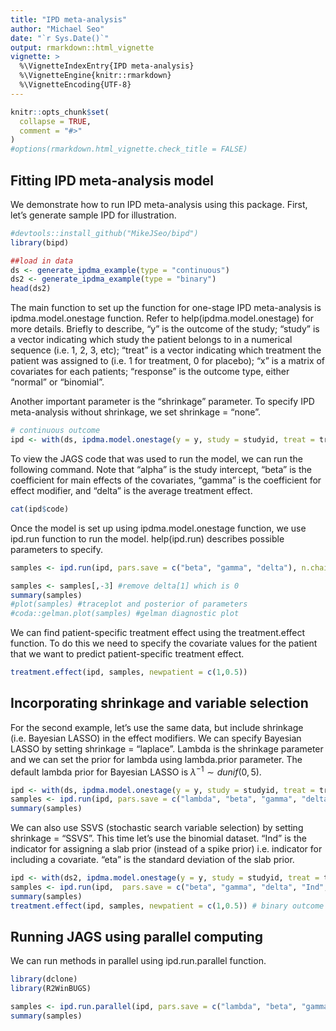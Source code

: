 ```yaml
---
title: "IPD meta-analysis"
author: "Michael Seo"
date: "`r Sys.Date()`"
output: rmarkdown::html_vignette
vignette: >
  %\VignetteIndexEntry{IPD meta-analysis}
  %\VignetteEngine{knitr::rmarkdown}
  %\VignetteEncoding{UTF-8}
---
```


```r
knitr::opts_chunk$set(
  collapse = TRUE,
  comment = "#>"
)
#options(rmarkdown.html_vignette.check_title = FALSE)
```

## Fitting IPD meta-analysis model

We demonstrate how to run IPD meta-analysis using this package. First, let's generate sample IPD for illustration.

```r
#devtools::install_github("MikeJSeo/bipd")
library(bipd) 

##load in data
ds <- generate_ipdma_example(type = "continuous")
ds2 <- generate_ipdma_example(type = "binary")
head(ds2)
```

The main function to set up the function for one-stage IPD meta-analysis is ipdma.model.onestage function. Refer to help(ipdma.model.onestage) for more details. Briefly to describe, "y" is the outcome of the study; "study" is a vector indicating which study the patient belongs to in a numerical sequence (i.e. 1, 2, 3, etc); "treat" is a vector indicating which treatment the patient was assigned to (i.e. 1 for treatment, 0 for placebo); "x" is a matrix of covariates for each patients; "response" is the outcome type, either "normal" or "binomial".

Another important parameter is the "shrinkage" parameter. To specify IPD meta-analysis without shrinkage, we set shrinkage = "none".  

```r
# continuous outcome
ipd <- with(ds, ipdma.model.onestage(y = y, study = studyid, treat = treat, X = cbind(z1, z2), response = "normal", shrinkage = "none"))
```

To view the JAGS code that was used to run the model, we can run the following command. Note that "alpha" is the study intercept, "beta" is the coefficient for main effects of the covariates, "gamma" is the coefficient for effect modifier, and "delta" is the average treatment effect.

```r
cat(ipd$code)
```

Once the model is set up using ipdma.model.onestage function, we use ipd.run function to run the model. help(ipd.run) describes possible parameters to specify.

```r
samples <- ipd.run(ipd, pars.save = c("beta", "gamma", "delta"), n.chains = 3, n.burnin = 500, n.iter = 5000)

samples <- samples[,-3] #remove delta[1] which is 0
summary(samples)
#plot(samples) #traceplot and posterior of parameters
#coda::gelman.plot(samples) #gelman diagnostic plot
```

We can find patient-specific treatment effect using the treatment.effect function. To do this we need to specify the covariate values for the patient that we want to predict patient-specific treatment effect.

```r
treatment.effect(ipd, samples, newpatient = c(1,0.5))
```

## Incorporating shrinkage and variable selection

For the second example, let's use the same data, but include shrinkage (i.e. Bayesian LASSO) in the effect modifiers. We can specify Bayesian LASSO by setting shrinkage = "laplace". Lambda is the shrinkage parameter and we can set the prior for lambda using lambda.prior parameter. The default lambda prior for Bayesian LASSO is $\lambda^{-1} \sim dunif(0,5)$.

```r
ipd <- with(ds, ipdma.model.onestage(y = y, study = studyid, treat = treat, X = cbind(z1, z2), response = "normal", shrinkage = "laplace"))
samples <- ipd.run(ipd, pars.save = c("lambda", "beta", "gamma", "delta"), n.chains = 3, n.burnin = 500, n.iter = 5000)
summary(samples)
```

We can also use SSVS (stochastic search variable selection) by setting shrinkage = "SSVS". This time let's use the binomial dataset. "Ind" is the indicator for assigning a slab prior (instead of a spike prior) i.e. indicator for including a covariate. "eta" is the standard deviation of the slab prior.

```r
ipd <- with(ds2, ipdma.model.onestage(y = y, study = studyid, treat = treat, X = cbind(w1, w2), response = "binomial", shrinkage = "SSVS"))
samples <- ipd.run(ipd,  pars.save = c("beta", "gamma", "delta", "Ind", "eta"), n.chains = 3, n.burnin = 500, n.iter = 5000)
summary(samples)
treatment.effect(ipd, samples, newpatient = c(1,0.5)) # binary outcome reports odds ratio
```

## Running JAGS using parallel computing

We can run methods in parallel using ipd.run.parallel function.

```r
library(dclone)
library(R2WinBUGS)
```

```r
samples <- ipd.run.parallel(ipd, pars.save = c("lambda", "beta", "gamma", "delta"), n.chains = 3, n.burnin = 500, n.iter = 5000)
summary(samples)
```